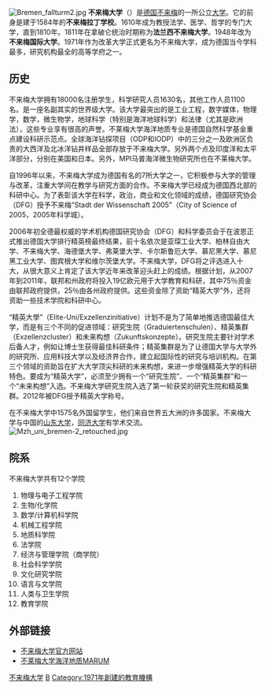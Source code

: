 {{noteTA
|G1=DE
|1=zh-cn:科研;zh-tw:科學研究;
|2=zh-cn:马普;zh-tw:馬克斯·普朗克學會;
}}

{{Infobox University
|name         = 不来梅大学<br>University of Bremen
|native_name  = Universität Bremen
|image_name   = <!-- 檔案不存在 Bremen University logo.png -->
|image_size   = 271px
|tagline      = The science center of North West Germany
|established  = {{start date and age|1971}}
|type         = 公立大学
|students     = 20,000 (2015)
|rector       = [[Bernd_Scholz-Reiter|Bernd Scholz-Reiter]]
|faculty      = 2,300; 330 Professors (without assistant professors)
|city         = [[不来梅州|不来梅州]][[不来梅|不来梅]]
|country      = {{GER}}
|campus       = 
|affiliations = 
|website      = {{URL|1=http://www.uni-bremen.de/en.html|2=www.uni-bremen.de}}
}}
[[File:Bremen_fallturm2.jpg|thumb]]
'''不来梅大学'''（{{lang-de|'''Universität Bremen'''}}）是[[德国|德国]][[不来梅|不来梅]]的一所公立[[大学|大学]]。它的前身是建于1584年的'''不来梅拉丁学校'''。1610年成为教授法学、医学、哲学的专门大学，直到1810年。1811年在拿破仑统治时期称为'''法兰西不来梅大学'''。1948年改为'''不来梅国际大学'''。1971年作为改革大学正式更名为不来梅大学，成为德国当今学科最多，研究机构最全的高等学府之一。

==历史==
不来梅大学拥有18000名注册学生，科学研究人员1630名，其他工作人员1100名。是一座名副其实的世界级大学。该大学最突出的是工业工程，数字媒体，物理学，数学，微生物学，地球科学（特别是海洋地球科学）和法律（尤其是欧洲法），这些专业享有很高的声誉。不莱梅大学海洋地质专业是德国自然科学基金重点建设科研示范点。全球海洋钻探项目（ODP和IODP）中的三分之一及欧洲区负责的大西洋及北冰洋钻井样品全部存放于不来梅大学。另外两个点及印度洋和太平洋部分，分别在美国和日本。另外，MPI马普海洋微生物研究所也在不莱梅大学。

自1996年以来，不来梅大学成为德国有名的7所大学之一，它积极参与大学的管理与改革，注重大学间在教学与研究方面的合作。不来梅大学已经成为德国西北部的科研中心。为了表彰该大学在科学，政治，商业和文化领域的成绩，德国研究协会（DFG）授予不来梅“Stadt der Wissenschaft 2005”（City of Science of 2005，2005年科学城）。

2006年初全德最权威的学术机构德国研究协会（DFG）和科学委员会于在波恩正式推出德国大学排行精英榜最终结果，前十名依次是亚琛工业大学、柏林自由大学、不来梅大学、海德堡大学、弗莱堡大学、卡尔斯鲁厄大学、慕尼黑大学、慕尼黑工业大学、图宾根大学和维尔茨堡大学。不来梅大学，DFG将之评选进入十大，从很大意义上肯定了该大学近年来改革迎头赶上的成绩。根据计划，从2007年到2011年，联邦和州政府将投入19亿欧元用于大学教育和科研，其中75％资金由联邦政府提供，25％由各州政府提供。这些资金除了资助“精英大学”外，还将资助一些技术学院和科研中心。

“精英大學”（Elite-Uni/Exzellenzinitiative）计划不是为了简单地推选德国最佳大学，而是有三个不同的促进领域：研究生院（Graduiertenschulen）、精英集群（Exzellenzcluster）和未来构想（Zukunftskonzepte）。研究生院主要针对学术后备人才，例如让博士生获得最佳科研条件；精英集群是为了让德国大学与大学外的研究所、应用科技大学以及经济界合作，建立起国际性的研究与培训机构。在第三个领域的资助旨在扩大大学顶尖科研的未来构想，来进一步增强精英大学的科研特色。要成为“精英大学”，必须至少拥有一个“研究生院”、一个“精英集群”和一个“未来构想”入选。不来梅大学研究生院入选了第一轮获奖的研究生院和精英集群。2012年被DFG授予精英大学称号。

在不来梅大学中1575名外国留学生，他们来自世界五大洲的许多国家。不来梅大学与中国的[[山东大学|山东大学]]，[[同济大学|同济大学]]有学术交流。
[[File:Mzh_uni_bremen-2_retouched.jpg|thumb]]

==院系==
不来梅大学共有12个学院
# 物理与电子工程学院
# 生物/化学院
# 数学/计算机科学院
# 机械工程学院
# 地质科学院
# 法学院
# 经济与管理学院（商学院）
# 社会科学学院
# 文化研究学院
# 语言与文学院
# 人类与卫生学院
# 教育学院

== 外部链接 ==
* [http://www.uni-bremen.de/ 不来梅大学官方网站]{{Wayback|url=http://www.uni-bremen.de/ |date=20100704015923 }}
* [http://www.marum.de/en/index.html 不莱梅大学海洋地质MARUM] {{Wayback|url=http://www.marum.de/en/index.html |date=20220422043938 }}
{{德国大学}}
{{德国精英大学}}

{{Authority control}}
[[Category:不来梅大学|]]
[[Category:德国大学|B]]
[[Category:1971年創建的教育機構|Category:1971年創建的教育機構]]